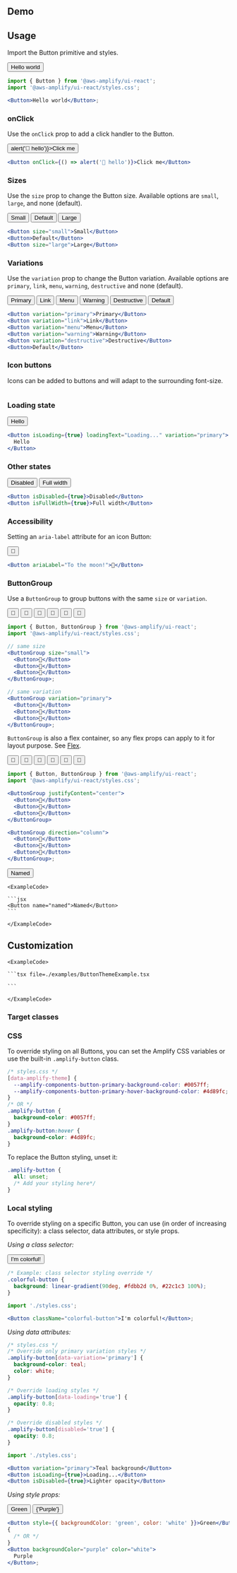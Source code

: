 

## Demo

<ButtonDemo />

## Usage

Import the Button primitive and styles.

<Example>
  <View>
    <Button>Hello world</Button>
  </View>

<ExampleCode>

```jsx
import { Button } from '@aws-amplify/ui-react';
import '@aws-amplify/ui-react/styles.css';

<Button>Hello world</Button>;
```

</ExampleCode>
</Example>

### onClick

Use the `onClick` prop to add a click handler to the Button.

<Example>
  <View>
    <Button onClick={() => alert('👋 hello')}>Click me</Button>
  </View>

<ExampleCode>

```jsx
<Button onClick={() => alert('👋 hello')}>Click me</Button>
```

</ExampleCode>
</Example>

### Sizes

Use the `size` prop to change the Button size. Available options are `small`, `large`, and none (default).

<Example>
  <View>
    <Button size="small">Small</Button>
    <Button>Default</Button>
    <Button size="large">Large</Button>
  </View>

<ExampleCode>

```jsx
<Button size="small">Small</Button>
<Button>Default</Button>
<Button size="large">Large</Button>
```

</ExampleCode>
</Example>

### Variations

Use the `variation` prop to change the Button variation. Available options are `primary`, `link`, `menu`, `warning`, `destructive` and none (default).

<Example>
  <View>
    <Button variation="primary">Primary</Button>
    <Button variation="link">Link</Button>
    <Button variation="menu">Menu</Button>
    <Button variation="warning">Warning</Button>
    <Button variation="destructive">Destructive</Button>
    <Button>Default</Button>
  </View>

<ExampleCode>

```jsx
<Button variation="primary">Primary</Button>
<Button variation="link">Link</Button>
<Button variation="menu">Menu</Button>
<Button variation="warning">Warning</Button>
<Button variation="destructive">Destructive</Button>
<Button>Default</Button>
```

</ExampleCode>
</Example>

### Icon buttons

Icons can be added to buttons and will adapt to the surrounding font-size.

<Example>
  <IconButtonExample />
  
<ExampleCode>

```tsx file=./examples/iconButton.tsx

```

</ExampleCode>
</Example>

### Loading state

<Example>
  <View>
    <Button isLoading={true} loadingText="Loading..." variation="primary">
      Hello
    </Button>
  </View>

<ExampleCode>

```jsx
<Button isLoading={true} loadingText="Loading..." variation="primary">
  Hello
</Button>
```

</ExampleCode>
</Example>

### Other states

<Example>
  <Flex direction="column" alignItems="flex-start">
    <Button isDisabled={true}>Disabled</Button>
    <Button isFullWidth={true}>Full width</Button>
  </Flex>

<ExampleCode>

```jsx
<Button isDisabled={true}>Disabled</Button>
<Button isFullWidth={true}>Full width</Button>
```

</ExampleCode>
</Example>

### Accessibility

Setting an `aria-label` attribute for an icon Button:

<Example>
  <Button ariaLabel="To the moon!">🚀</Button>

<ExampleCode>

```jsx
<Button ariaLabel="To the moon!">🚀</Button>
```

</ExampleCode>
</Example>

### ButtonGroup

Use a `ButtonGroup` to group buttons with the same `size` or `variation`.

<Example>
  <Flex direction="column">
    <ButtonGroup size="small">
      <Button>🚀</Button>
      <Button>🚀</Button>
      <Button>🚀</Button>
    </ButtonGroup>
    <ButtonGroup variation="primary">
      <Button>🚀</Button>
      <Button>🚀</Button>
      <Button>🚀</Button>
    </ButtonGroup>
  </Flex>

<ExampleCode>

```jsx
import { Button, ButtonGroup } from '@aws-amplify/ui-react';
import '@aws-amplify/ui-react/styles.css';

// same size
<ButtonGroup size="small">
  <Button>🚀</Button>
  <Button>🚀</Button>
  <Button>🚀</Button>
</ButtonGroup>;

// same variation
<ButtonGroup variation="primary">
  <Button>🚀</Button>
  <Button>🚀</Button>
  <Button>🚀</Button>
</ButtonGroup>;
```

</ExampleCode>
</Example>

`ButtonGroup` is also a flex container, so any flex props can apply to it for layout purpose. See [Flex](/components/flex).

<Example>
  <Flex direction="column">
    <ButtonGroup justifyContent="center">
      <Button>🚀</Button>
      <Button>🚀</Button>
      <Button>🚀</Button>
    </ButtonGroup>
    <ButtonGroup direction="column">
      <Button>🚀</Button>
      <Button>🚀</Button>
      <Button>🚀</Button>
    </ButtonGroup>
  </Flex>

<ExampleCode>

```jsx
import { Button, ButtonGroup } from '@aws-amplify/ui-react';
import '@aws-amplify/ui-react/styles.css';

<ButtonGroup justifyContent="center">
  <Button>🚀</Button>
  <Button>🚀</Button>
  <Button>🚀</Button>
</ButtonGroup>

<ButtonGroup direction="column">
  <Button>🚀</Button>
  <Button>🚀</Button>
  <Button>🚀</Button>
</ButtonGroup>;
```

</ExampleCode>
</Example>

<StandardHTMLAttributes component="Button" element="<button>">
  <Example>
    <Button name="named">Named</Button>

    <ExampleCode>

    ```jsx
    <Button name="named">Named</Button>
    ```

    </ExampleCode>

  </Example>
</StandardHTMLAttributes>

## Customization

<ThemeExample component="Button">
  <Example>
    <ButtonThemeExample />
    
    <ExampleCode>

    ```tsx file=./examples/ButtonThemeExample.tsx

    ```

    </ExampleCode>
  </Example>
</ThemeExample>

### Target classes

<ComponentStyleDisplay componentName="Button" />

### CSS

To override styling on all Buttons, you can set the Amplify CSS variables or use the built-in `.amplify-button` class.

<ExampleCode>

```css
/* styles.css */
[data-amplify-theme] {
  --amplify-components-button-primary-background-color: #0057ff;
  --amplify-components-button-primary-hover-background-color: #4d89fc;
}
/* OR */
.amplify-button {
  background-color: #0057ff;
}
.amplify-button:hover {
  background-color: #4d89fc;
}
```

</ExampleCode>

To replace the Button styling, unset it:

<ExampleCode>

```css
.amplify-button {
  all: unset;
  /* Add your styling here*/
}
```

</ExampleCode>

### Local styling

To override styling on a specific Button, you can use (in order of increasing specificity): a class selector, data attributes, or style props.

_Using a class selector:_

<Example>
  <Button className="colorful-button">I'm colorful!</Button>

<ExampleCode>

```css
/* Example: class selector styling override */
.colorful-button {
  background: linear-gradient(90deg, #fdbb2d 0%, #22c1c3 100%);
}
```

</ExampleCode>
<ExampleCode>

```jsx
import './styles.css';

<Button className="colorful-button">I'm colorful!</Button>;
```

</ExampleCode>
</Example>

_Using data attributes:_

<ExampleCode>

```css
/* styles.css */
/* Override only primary variation styles */
.amplify-button[data-variation='primary'] {
  background-color: teal;
  color: white;
}

/* Override loading styles */
.amplify-button[data-loading='true'] {
  opacity: 0.8;
}

/* Override disabled styles */
.amplify-button[disabled='true'] {
  opacity: 0.8;
}
```

</ExampleCode>

<ExampleCode>

```jsx
import './styles.css';

<Button variation="primary">Teal background</Button>
<Button isLoading={true}>Loading...</Button>
<Button isDisabled={true}>Lighter opacity</Button>
```

</ExampleCode>

_Using style props:_

<Example>
  <View>
    <Button style={{ backgroundColor: 'green', color: 'white' }}>Green</Button>
    <Button backgroundColor="purple" color="white">
      {'Purple'}
    </Button>
  </View>

<ExampleCode>

```jsx
<Button style={{ backgroundColor: 'green', color: 'white' }}>Green</Button>;
{
  /* OR */
}
<Button backgroundColor="purple" color="white">
  Purple
</Button>;
```

</ExampleCode>
</Example>
    